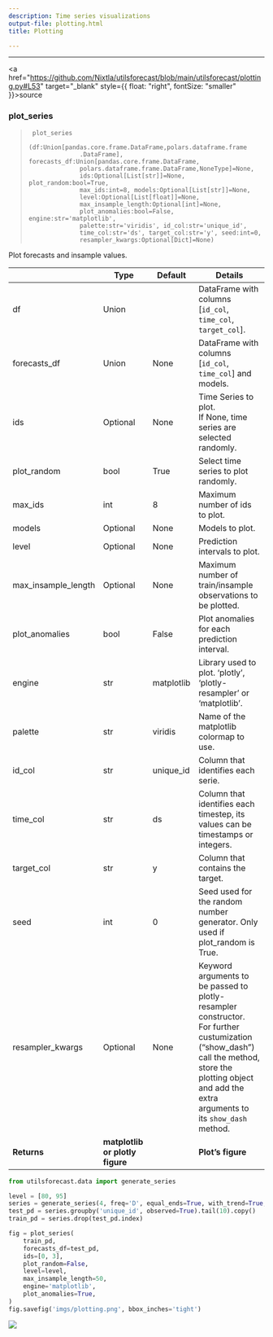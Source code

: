 ```yaml
---
description: Time series visualizations
output-file: plotting.html
title: Plotting

---
```


------------------------------------------------------------------------

<a
href="https://github.com/Nixtla/utilsforecast/blob/main/utilsforecast/plotting.py#L53"
target="_blank" style={{ float: "right", fontSize: "smaller" }}>source</a>

### plot_series

> ``` text
>  plot_series
>               (df:Union[pandas.core.frame.DataFrame,polars.dataframe.frame
>               .DataFrame], forecasts_df:Union[pandas.core.frame.DataFrame,
>               polars.dataframe.frame.DataFrame,NoneType]=None,
>               ids:Optional[List[str]]=None, plot_random:bool=True,
>               max_ids:int=8, models:Optional[List[str]]=None,
>               level:Optional[List[float]]=None,
>               max_insample_length:Optional[int]=None,
>               plot_anomalies:bool=False, engine:str='matplotlib',
>               palette:str='viridis', id_col:str='unique_id',
>               time_col:str='ds', target_col:str='y', seed:int=0,
>               resampler_kwargs:Optional[Dict]=None)
> ```

Plot forecasts and insample values.

|                     | **Type**                        | **Default** | **Details**                                                                                                                                                                                                        |
|------|------------------|-------------------------|-------------------------|
| df                  | Union                           |             | DataFrame with columns \[`id_col`, `time_col`, `target_col`\].                                                                                                                                                     |
| forecasts_df        | Union                           | None        | DataFrame with columns \[`id_col`, `time_col`\] and models.                                                                                                                                                        |
| ids                 | Optional                        | None        | Time Series to plot.<br/>If None, time series are selected randomly.                                                                                                                                                |
| plot_random         | bool                            | True        | Select time series to plot randomly.                                                                                                                                                                               |
| max_ids             | int                             | 8           | Maximum number of ids to plot.                                                                                                                                                                                     |
| models              | Optional                        | None        | Models to plot.                                                                                                                                                                                                    |
| level               | Optional                        | None        | Prediction intervals to plot.                                                                                                                                                                                      |
| max_insample_length | Optional                        | None        | Maximum number of train/insample observations to be plotted.                                                                                                                                                       |
| plot_anomalies      | bool                            | False       | Plot anomalies for each prediction interval.                                                                                                                                                                       |
| engine              | str                             | matplotlib  | Library used to plot. ‘plotly’, ‘plotly-resampler’ or ‘matplotlib’.                                                                                                                                                |
| palette             | str                             | viridis     | Name of the matplotlib colormap to use.                                                                                                                                                                            |
| id_col              | str                             | unique_id   | Column that identifies each serie.                                                                                                                                                                                 |
| time_col            | str                             | ds          | Column that identifies each timestep, its values can be timestamps or integers.                                                                                                                                    |
| target_col          | str                             | y           | Column that contains the target.                                                                                                                                                                                   |
| seed                | int                             | 0           | Seed used for the random number generator. Only used if plot_random is True.                                                                                                                                       |
| resampler_kwargs    | Optional                        | None        | Keyword arguments to be passed to plotly-resampler constructor.<br/>For further custumization (“show_dash”) call the method,<br/>store the plotting object and add the extra arguments to<br/>its `show_dash` method. |
| **Returns**         | **matplotlib or plotly figure** |             | **Plot’s figure**                                                                                                                                                                                                  |

```python
from utilsforecast.data import generate_series
```


```python
level = [80, 95]
series = generate_series(4, freq='D', equal_ends=True, with_trend=True, n_models=2, level=level)
test_pd = series.groupby('unique_id', observed=True).tail(10).copy()
train_pd = series.drop(test_pd.index)
```


```python
fig = plot_series(
    train_pd,
    forecasts_df=test_pd,
    ids=[0, 3],
    plot_random=False,
    level=level,    
    max_insample_length=50,
    engine='matplotlib',
    plot_anomalies=True,
)
fig.savefig('imgs/plotting.png', bbox_inches='tight')
```

![](/imgs/plotting.png)

